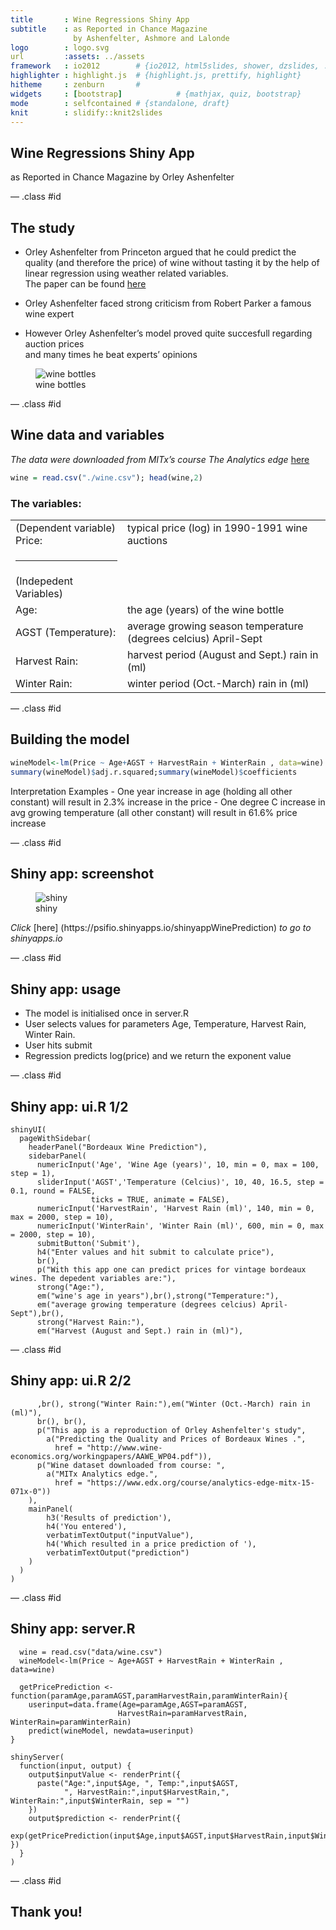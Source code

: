 ```yaml
---
title       : Wine Regressions Shiny App    
subtitle    : as Reported in Chance Magazine
              by Ashenfelter, Ashmore and Lalonde 
logo        : logo.svg
url         :assets: ../assets
framework   : io2012        # {io2012, html5slides, shower, dzslides, ...}
highlighter : highlight.js  # {highlight.js, prettify, highlight}
hitheme     : zenburn       # 
widgets     : [bootstrap]            # {mathjax, quiz, bootstrap}
mode        : selfcontained # {standalone, draft}
knit        : slidify::knit2slides
---
```


## Wine Regressions Shiny App

as Reported in Chance Magazine by Orley Ashenfelter

--- .class #id 

## The study

- Orley Ashenfelter from Princeton argued that he could predict the quality (and therefore the price) of wine
without tasting it by the help of linear regression using  weather related variables.  
The paper can be found  [here](http://ageconsearch.umn.edu/bitstream/37297/2/AAWE_WP04.pdf)

- Orley Ashenfelter faced strong criticism from Robert Parker a famous wine expert

- However Orley Ashenfelter's model proved quite succesfull regarding auction prices  
and many times he beat experts' opinions 

 ![wine bottles](./assets/img/wines.jpg)


--- .class #id 

## Wine data and variables 
*The data were downloaded from MITx's course The Analytics edge*  [here](https://www.edx.org/course/analytics-edge-mitx-15-071x-0) 

```r
wine = read.csv("./wine.csv"); head(wine,2)
```
### **The variables:**
<table>
<tr>
<td>(Dependent variable) Price:</td>
<td>typical price (log) in 1990-1991 wine auctions</td>
</tr>
</tr>
<tr>
<td><hr></td>
<td></td>
</tr>
<tr>
<td>(Indepedent Variables)</td>
<td></td>
</tr>
<tr>
<td>Age:</td>
<td>the age (years) of the wine bottle</td>
</tr>
<tr>
<td>AGST (Temperature):</td>
<td>average growing season temperature (degrees celcius) April-Sept</td>
</tr>
<tr>
<td>Harvest Rain:</td>
<td>harvest period (August and Sept.) rain in (ml)</td>
</tr>
<tr>
<td>Winter Rain:</td>
<td>winter period (Oct.-March) rain in (ml)</td>
</tr>
</table>



--- .class #id 

## Building the model

```r
wineModel<-lm(Price ~ Age+AGST + HarvestRain + WinterRain , data=wine)
summary(wineModel)$adj.r.squared;summary(wineModel)$coefficients
```
Interpretation  Examples
- One year increase in age (holding all other constant) will result in 2.3% increase in the price
- One degree C increase in avg growing temperature (all other constant) will result in 61.6% price increase


--- .class #id 

## Shiny app: screenshot
![shiny](./assets/img/shiny.jpg)


*Click* [here] (https://psifio.shinyapps.io/shinyappWinePrediction)  *to go to shinyapps.io*

--- .class #id 

## Shiny app: usage
- The model is initialised once in server.R
- User selects values for parameters Age, Temperature, Harvest Rain, Winter Rain.
- User hits submit 
- Regression predicts log(price) and we return the exponent value

--- .class #id 



## Shiny app: ui.R 1/2
```
shinyUI(
  pageWithSidebar(
    headerPanel("Bordeaux Wine Prediction"),
    sidebarPanel(
      numericInput('Age', 'Wine Age (years)', 10, min = 0, max = 100, step = 1),
      sliderInput('AGST','Temperature (Celcius)', 10, 40, 16.5, step = 0.1, round = FALSE, 
                  ticks = TRUE, animate = FALSE),
      numericInput('HarvestRain', 'Harvest Rain (ml)', 140, min = 0, max = 2000, step = 10),
      numericInput('WinterRain', 'Winter Rain (ml)', 600, min = 0, max = 2000, step = 10),
      submitButton('Submit'),
      h4("Enter values and hit submit to calculate price"),
      br(),
      p("With this app one can predict prices for vintage bordeaux wines. The depedent variables are:"),
      strong("Age:"),
      em("wine's age in years"),br(),strong("Temperature:"),
      em("average growing temperature (degrees celcius) April-Sept"),br(),
      strong("Harvest Rain:"),
      em("Harvest (August and Sept.) rain in (ml)"),
```

--- .class #id 

## Shiny app: ui.R 2/2

```
      ,br(), strong("Winter Rain:"),em("Winter (Oct.-March) rain in (ml)"),  
      br(), br(),
      p("This app is a reproduction of Orley Ashenfelter's study",
        a("Predicting the Quality and Prices of Bordeaux Wines .", 
          href = "http://www.wine-economics.org/workingpapers/AAWE_WP04.pdf")),
      p("Wine dataset downloaded from course: ",
        a("MITx Analytics edge.", 
          href = "https://www.edx.org/course/analytics-edge-mitx-15-071x-0"))
    ),
    mainPanel(
        h3('Results of prediction'),
        h4('You entered'),
        verbatimTextOutput("inputValue"),
        h4('Which resulted in a price prediction of '),
        verbatimTextOutput("prediction")
    )
  )
)
```

--- .class #id 

## Shiny app: server.R


```
  wine = read.csv("data/wine.csv")
  wineModel<-lm(Price ~ Age+AGST + HarvestRain + WinterRain , data=wine)

  getPricePrediction <- function(paramAge,paramAGST,paramHarvestRain,paramWinterRain){
    userinput=data.frame(Age=paramAge,AGST=paramAGST,
                        HarvestRain=paramHarvestRain, WinterRain=paramWinterRain)
    predict(wineModel, newdata=userinput)
} 

shinyServer(
  function(input, output) {
    output$inputValue <- renderPrint({
      paste("Age:",input$Age, ", Temp:",input$AGST,
            ", HarvestRain:",input$HarvestRain,", WinterRain:",input$WinterRain, sep = "")
    })
    output$prediction <- renderPrint({
      exp(getPricePrediction(input$Age,input$AGST,input$HarvestRain,input$WinterRain))  })
  }
)
```

--- .class #id 

## Thank you!



